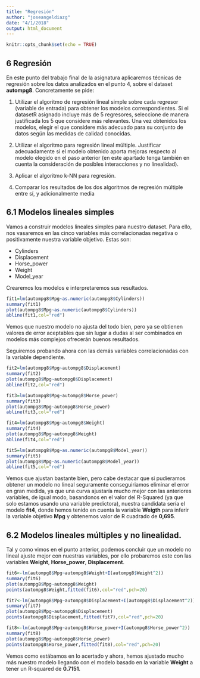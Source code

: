```yaml
---
title: "Regresión"
author: "joseangeldiazg"
date: "4/1/2018"
output: html_document
---
```


```r
knitr::opts_chunk$set(echo = TRUE)
```

## 6 Regresión

En este punto del trabajo final de la asignatura aplicaremos técnicas de regresión sobre los datos analizados en el punto 4, sobre el dataset **autompg8**. Concretamente se pide:

1. Utilizar el algoritmo de regresión lineal simple sobre cada regresor (variable de entrada) para obtener los modelos correspondientes. Si el datasetR asignado incluye más de 5 regresores, seleccione de manera justificada los 5 que considere más relevantes. Una vez obtenidos los modelos, elegir el que considere más adecuado para su conjunto de datos según las medidas de calidad conocidas.

2. Utilizar el algoritmo para regresión lineal múltiple. Justificar adecuadamente si el modelo obtenido aporta mejoras respecto al modelo elegido en el paso anterior (en este apartado tenga también en cuenta la consideración de posibles interacciones y no linealidad).

3. Aplicar el algoritmo k-NN para regresión.

4. Comparar los resultados de los dos algoritmos de regresión múltiple entre sí, y adicionalmente media


## 6.1 Modelos lineales simples

Vamos a construir modelos lineales simples para nuestro dataset. Para ello, nos vasaremos en las cinco variables más correlacionadas negativa o positivamente nuestra variable objetivo. Estas son:

- Cylinders
- Displacement
- Horse_power
- Weight
- Model_year

Crearemos los modelos e interpretaremos sus resultados. 

```r
fit1=lm(autompg8$Mpg~as.numeric(autompg8$Cylinders))
summary(fit1)
plot(autompg8$Mpg~as.numeric(autompg8$Cylinders))
abline(fit1,col="red") 
```

Vemos que nuestro modelo no ajusta del todo bien, pero ya se obtienen valores de error aceptables que sin lugar a dudas al ser combinados en modelos más complejos ofrecerán buenos resultados. 

Seguiremos probando ahora con las demás variables correlacionadas con la variable dependiente. 

```r
fit2=lm(autompg8$Mpg~autompg8$Displacement)
summary(fit2)
plot(autompg8$Mpg~autompg8$Displacement)
abline(fit2,col="red") 
```

```r
fit3=lm(autompg8$Mpg~autompg8$Horse_power)
summary(fit3)
plot(autompg8$Mpg~autompg8$Horse_power)
abline(fit3,col="red") 
```

```r
fit4=lm(autompg8$Mpg~autompg8$Weight)
summary(fit4)
plot(autompg8$Mpg~autompg8$Weight)
abline(fit4,col="red") 
```

```r
fit5=lm(autompg8$Mpg~as.numeric(autompg8$Model_year))
summary(fit5)
plot(autompg8$Mpg~as.numeric(autompg8$Model_year))
abline(fit5,col="red") 
```

Vemos que ajustan bastante bien, pero cabe destacar que si pudieramos obtener un modelo no lineal seguramente conseguiriamos eliminar el error en gran medida, ya que una curva ajustaría mucho mejor con las anteriores variables, de igual modo, basandonos en el valor del R-Squared (ya que solo estamos usando una variable predictora), nuestra candidata sería el modelo **fit4**, donde hemos tenido en cuenta la variable **Weigth** para inferir la variable objetivo **Mpg** y obtenemos valor de R cuadrado de **0,695**.



## 6.2 Modelos lineales múltiples y no linealidad. 

Tal y como vimos en el punto anterior, podemos concluir que un modelo no lineal ajuste mejor con nuestras variables, por ello probaremos este con las variables **Weight**, **Horse_power**, **Displacement**.

```r
fit6<-lm(autompg8$Mpg~autompg8$Weight+I(autompg8$Weight^2))
summary(fit6)
plot(autompg8$Mpg~autompg8$Weight)
points(autompg8$Weight,fitted(fit6),col="red",pch=20)
```


```r
fit7<-lm(autompg8$Mpg~autompg8$Displacement+I(autompg8$Displacement^2))
summary(fit7)
plot(autompg8$Mpg~autompg8$Displacement)
points(autompg8$Displacement,fitted(fit7),col="red",pch=20)
```


```r
fit8<-lm(autompg8$Mpg~autompg8$Horse_power+I(autompg8$Horse_power^2))
summary(fit8)
plot(autompg8$Mpg~autompg8$Horse_power)
points(autompg8$Horse_power,fitted(fit8),col="red",pch=20)
```

Vemos como estábamos en lo acertado y ahora, hemos ajustado mucho más nuestro modelo llegando con el modelo basado en la variable **Weight** a tener un R-squared de **0.7151**. 



